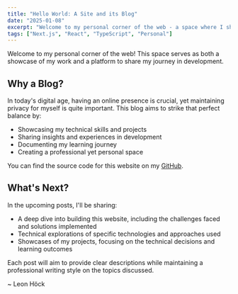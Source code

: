 ```yaml
---
title: "Hello World: A Site and its Blog"
date: "2025-01-08"
excerpt: "Welcome to my personal corner of the web - a space where I share my journey as a aspiring computer scientist."
tags: ["Next.js", "React", "TypeScript", "Personal"]
---
```

Welcome to my personal corner of the web! This space serves as both a showcase of my work and a platform to share my journey in development.

## Why a Blog?

In today's digital age, having an online presence is crucial, yet maintaining privacy for myself is quite important. This blog aims to strike that perfect balance by:

* Showcasing my technical skills and projects
* Sharing insights and experiences in development
* Documenting my learning journey
* Creating a professional yet personal space

You can find the source code for this website on my <a href="https://github.com/Leon-Hoeck/Website" className="text-blue-400 hover:text-blue-300 transition-colors">GitHub</a>.

## What's Next?

In the upcoming posts, I'll be sharing:

* A deep dive into building this website, including the challenges faced and solutions implemented
* Technical explorations of specific technologies and approaches used
* Showcases of my projects, focusing on the technical decisions and learning outcomes

Each post will aim to provide clear descriptions while maintaining a professional writing style on the topics discussed.

<div className="mt-16 italic">~ Leon Höck</div> 